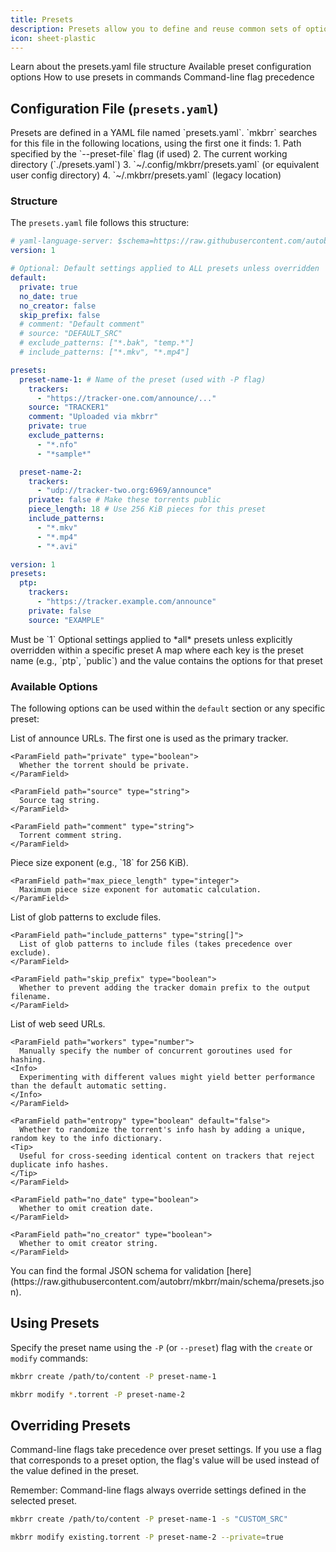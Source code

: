 ```yaml
---
title: Presets
description: Presets allow you to define and reuse common sets of options for creating or modifying torrents. This is particularly useful if you frequently create torrents for specific trackers with consistent settings.
icon: sheet-plastic
---
```


<CardGroup>
  <Card title="Configuration" icon="gear" href="#configuration-file-presets.yaml">
    Learn about the presets.yaml file structure
  </Card>
  <Card title="Options" icon="sliders" href="#available-options">
    Available preset configuration options
  </Card>
  <Card title="Usage" icon="play" href="#using-presets">
    How to use presets in commands
  </Card>
  <Card title="Overrides" icon="arrow-right-arrow-left" href="#overriding-presets">
    Command-line flag precedence
  </Card>
</CardGroup>

## Configuration File (`presets.yaml`)

<Info>
  Presets are defined in a YAML file named `presets.yaml`. `mkbrr` searches for this file in the following locations, using the first one it finds:
</Info>

<Steps>
  1. Path specified by the `--preset-file` flag (if used)
  2. The current working directory (`./presets.yaml`)
  3. `~/.config/mkbrr/presets.yaml` (or equivalent user config directory)
  4. `~/.mkbrr/presets.yaml` (legacy location)
</Steps>

### Structure

The `presets.yaml` file follows this structure:

<CodeGroup>

  ```yaml presets.yaml
  # yaml-language-server: $schema=https://raw.githubusercontent.com/autobrr/mkbrr/main/schema/presets.json
  version: 1

  # Optional: Default settings applied to ALL presets unless overridden
  default:
    private: true
    no_date: true
    no_creator: false
    skip_prefix: false
    # comment: "Default comment"
    # source: "DEFAULT_SRC"
    # exclude_patterns: ["*.bak", "temp.*"]
    # include_patterns: ["*.mkv", "*.mp4"]

  presets:
    preset-name-1: # Name of the preset (used with -P flag)
      trackers:
        - "https://tracker-one.com/announce/..."
      source: "TRACKER1"
      comment: "Uploaded via mkbrr"
      private: true
      exclude_patterns:
        - "*.nfo"
        - "*sample*"

    preset-name-2:
      trackers:
        - "udp://tracker-two.org:6969/announce"
      private: false # Make these torrents public
      piece_length: 18 # Use 256 KiB pieces for this preset
      include_patterns:
        - "*.mkv"
        - "*.mp4"
        - "*.avi"
  ```

  ```yaml presets.yaml (minimal example)
  version: 1
  presets:
    ptp:
      trackers:
        - "https://tracker.example.com/announce"
      private: false
      source: "EXAMPLE"
  ```


</CodeGroup>

<ResponseField name="Configuration Fields">
  <ParamField path="version" type="string" required>
    Must be `1`
  </ParamField>

  <ParamField path="default" type="object">
    Optional settings applied to *all* presets unless explicitly overridden within a specific preset
  </ParamField>

  <ParamField path="presets" type="object" required>
    A map where each key is the preset name (e.g., `ptp`, `public`) and the value contains the options for that preset
  </ParamField>
</ResponseField>

### Available Options

The following options can be used within the `default` section or any specific preset:

<Tabs>
  <Tab title="Core Options">
    <ParamField path="trackers" type="string[]">
      List of announce URLs. The first one is used as the primary tracker.
    </ParamField>

    <ParamField path="private" type="boolean">
      Whether the torrent should be private.
    </ParamField>

    <ParamField path="source" type="string">
      Source tag string.
    </ParamField>

    <ParamField path="comment" type="string">
      Torrent comment string.
    </ParamField>
  </Tab>

  <Tab title="Piece Settings">
    <ParamField path="piece_length" type="integer">
      Piece size exponent (e.g., `18` for 256 KiB).
    </ParamField>

    <ParamField path="max_piece_length" type="integer">
      Maximum piece size exponent for automatic calculation.
    </ParamField>
  </Tab>

  <Tab title="File Control">
    <ParamField path="exclude_patterns" type="string[]">
      List of glob patterns to exclude files.
    </ParamField>

    <ParamField path="include_patterns" type="string[]">
      List of glob patterns to include files (takes precedence over exclude).
    </ParamField>

    <ParamField path="skip_prefix" type="boolean">
      Whether to prevent adding the tracker domain prefix to the output filename.
    </ParamField>
  </Tab>

  <Tab title="Advanced">
    <ParamField path="webseeds" type="string[]">
      List of web seed URLs.
    </ParamField>

    <ParamField path="workers" type="number">
      Manually specify the number of concurrent goroutines used for hashing.
    <Info>
      Experimenting with different values might yield better performance than the default automatic setting.
    </Info>
    </ParamField>

    <ParamField path="entropy" type="boolean" default="false">
      Whether to randomize the torrent's info hash by adding a unique, random key to the info dictionary.
    <Tip>
      Useful for cross-seeding identical content on trackers that reject duplicate info hashes.
    </Tip>
    </ParamField>

    <ParamField path="no_date" type="boolean">
      Whether to omit creation date.
    </ParamField>

    <ParamField path="no_creator" type="boolean">
      Whether to omit creator string.
    </ParamField>
  </Tab>
</Tabs>

<Info>
  You can find the formal JSON schema for validation [here](https://raw.githubusercontent.com/autobrr/mkbrr/main/schema/presets.json).
</Info>

## Using Presets

Specify the preset name using the `-P` (or `--preset`) flag with the `create` or `modify` commands:

<CodeGroup>

  ```bash Create
  mkbrr create /path/to/content -P preset-name-1
  ```

  ```bash Modify
  mkbrr modify *.torrent -P preset-name-2
  ```

</CodeGroup>

## Overriding Presets

Command-line flags take precedence over preset settings. If you use a flag that corresponds to a preset option, the flag's value will be used instead of the value defined in the preset.

<Warning>
  Remember: Command-line flags always override settings defined in the selected preset.
</Warning>

<CodeGroup>

  ```bash Override source flag
  mkbrr create /path/to/content -P preset-name-1 -s "CUSTOM_SRC"
  ```

  ```bash Override private flag
  mkbrr modify existing.torrent -P preset-name-2 --private=true
  ```

</CodeGroup>
